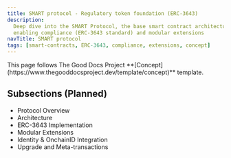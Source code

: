 ```yaml
---
title: SMART protocol - Regulatory token foundation (ERC-3643)
description:
  Deep dive into the SMART Protocol, the base smart contract architecture
  enabling compliance (ERC-3643 standard) and modular extensions
navTitle: SMART protocol
tags: [smart-contracts, ERC-3643, compliance, extensions, concept]
---
```


<Callout type="info" title="Template guide">
  This page follows The Good Docs Project
  **[Concept](https://www.thegooddocsproject.dev/template/concept)** template.
</Callout>

## Subsections (Planned)

- Protocol Overview
- Architecture
- ERC-3643 Implementation
- Modular Extensions
- Identity & OnchainID Integration
- Upgrade and Meta-transactions
